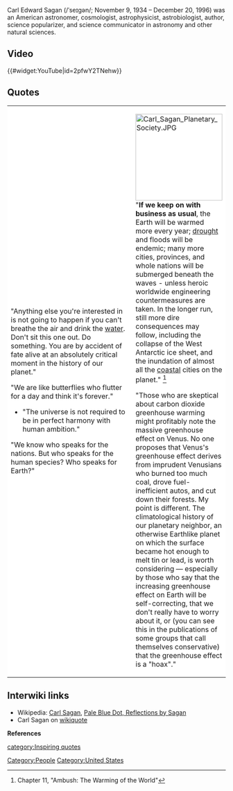 {{TOCright}}
Carl Edward Sagan (/ˈseɪɡən/; November 9, 1934 – December 20, 1996) was an American astronomer, cosmologist, astrophysicist, astrobiologist, author, science popularizer, and science communicator in astronomy and other natural sciences. {{W|Carl Sagan}}

== Video ==

{{#widget:YouTube|id=2pfwY2TNehw}}

== Quotes ==

{| cellpadding="8" cellspacing="0"
|- valign="top" 
| style="background:white" width="290pt"|


"Anything else you're interested in is not going to happen if you can't breathe the air and drink the [[water]]. Don't sit this one out. Do something. You are by accident of fate alive at an absolutely critical moment in the history of our planet." 


"We are like butterflies who flutter for a day and think it's forever."


*"The universe is not required to be in perfect harmony with human ambition."


"We know who speaks for the nations. But who speaks for the human species? Who speaks for Earth?"


| style="background:white" |
[[File:Carl Sagan Planetary Society.JPG|200px|left]]
"'''If we keep on with business as usual''', the Earth will be warmed more every year; [[drought]] and floods will be endemic; many more cities, provinces, and whole nations will be submerged beneath the waves - unless heroic worldwide engineering countermeasures are taken. In the longer run, still more dire consequences may follow, including the collapse of the West Antarctic ice sheet, and the inundation of almost all the [[coasts|coastal]] cities on the planet." <ref>Chapter 11, "Ambush: The Warming of the World"</ref>


"Those who are skeptical about carbon dioxide greenhouse warming might profitably note the massive greenhouse effect on Venus. No one proposes that Venus's greenhouse effect derives from imprudent Venusians who burned too much coal, drove fuel-inefficient autos, and cut down their forests. My point is different. The climatological history of our planetary neighbor, an otherwise Earthlike planet on which the surface became hot enough to melt tin or lead, is worth considering — especially by those who say that the increasing greenhouse effect on Earth will be self-correcting, that we don't really have to worry about it, or (you can see this in the publications of some groups that call themselves conservative) that the greenhouse effect is a "hoax"."

|}


{{IQ}}

== Interwiki links ==

* Wikipedia: [[Wikipedia:Carl Sagan|Carl Sagan]], [[Wikipedia:Pale Blue Dot#Reflections by Sagan|Pale Blue Dot, Reflections by Sagan]]
* Carl Sagan on [https://en.wikiquote.org/wiki/Carl_Sagan wikiquote] 


{{scaendmenu}}


'''References'''
{{Attrib sca ref|Carl Sagan}}
<references/>


[[Category:People]]
[[Category:United States]]
[[category:Inspiring quotes]]
